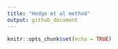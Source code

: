 ```yaml
---
title: "Hedge et al method"
output: github_document
---
```


```r
knitr::opts_chunk$set(echo = TRUE)
```


